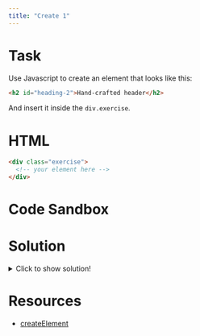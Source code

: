 ```yaml
---
title: "Create 1"
---
```


# Task

Use Javascript to create an element that looks like this:

```html
<h2 id="heading-2">Hand-crafted header</h2>
```

And insert it inside the `div.exercise`.

# HTML

```html
<div class="exercise">
  <!-- your element here -->
</div>
```

# Code Sandbox
<Sandbox html="/dom-exercise-03.html" />

# Solution

<details>
  <summary>Click to show solution!</summary>

```javascript
const h2 = document.createElement("h2")
h2.id = "heading-2"
h2.textContent = "Hand-crafted header"
const parent = document.querySelector(".exercise")
parent.append(h2)
```

</details>

# Resources

- [createElement](https://developer.mozilla.org/en-US/docs/Web/API/Document/createElement)
